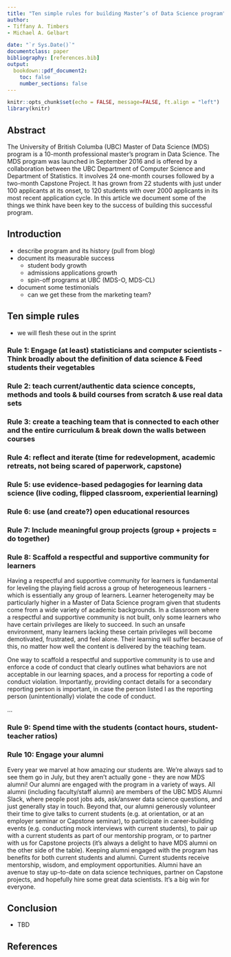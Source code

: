 ```yaml
---
title: "Ten simple rules for building Master’s of Data Science program"
author: 
- Tiffany A. Timbers
- Michael A. Gelbart

date: "`r Sys.Date()`"
documentclass: paper
bibliography: [references.bib]
output: 
  bookdown::pdf_document2:
    toc: false
    number_sections: false
---
```


```r
knitr::opts_chunk$set(echo = FALSE, message=FALSE, ft.align = "left")
library(knitr)
```

## Abstract
The University of British Columba (UBC) Master of Data Science (MDS) program 
is a 10-month professional master’s program in Data Science. 
The MDS program was launched in September 2016 and is offered 
by a collaboration between the UBC Department of Computer Science 
and Department of Statistics.
It involves 24 one-month courses followed by a two-month Capstone Project. 
It has grown from 22 students with just under 100 applicants at its onset, 
to 120 students with over 2000 applicants in its most recent application cycle. 
In this article we document some of the things 
we think have been key to the success of building this successful program.

## Introduction
- describe program and its history (pull from blog)
- document its measurable success
  - student body growth
  - admissions applications growth
  - spin-off programs at UBC (MDS-O, MDS-CL)
- document some testimonials
  - can we get these from the marketing team?

## Ten simple rules
- we will flesh these out in the sprint

### Rule 1: Engage (at least) statisticians and computer scientists - Think broadly about the definition of data science & Feed students their vegetables

### Rule 2: teach current/authentic data science concepts, methods and tools & build courses from scratch & use real data sets

### Rule 3: create a teaching team that is connected to each other and the entire curriculum & break down the walls between courses

### Rule 4: reflect and iterate (time for redevelopment, academic retreats, not being scared of paperwork, capstone)

### Rule 5: use evidence-based pedagogies for learning data science (live coding, flipped classroom, experiential learning)

### Rule 6: use (and create?) open educational resources

### Rule 7: Include meaningful group projects (group + projects = do together)

### Rule 8: Scaffold a respectful and supportive community for learners 

Having a respectful and supportive community 
for learners is fundamental for leveling the playing field 
across a group of heterogeneous learners - 
which is essentially any group of learners.
Learner heterogeneity may be particularly higher in a Master of Data Science 
program given that students come from a wide variety of academic backgrounds.
In a classroom where a respectful and supportive community is not built, 
only some learners who have certain privileges are likely to succeed. 
In such an unsafe environment, 
many learners lacking these certain privileges will become demotivated, 
frustrated, and feel alone. 
Their learning will suffer because of this, 
no matter how well the content is delivered by the teaching team. 

One way to scaffold a respectful and supportive community 
is to use and enforce a code of conduct 
that clearly outlines what behaviors are not acceptable in our learning spaces, 
and a process for reporting a code of conduct violation. 
Importantly, providing contact details for a secondary reporting person is 
important, in case the person listed I as the reporting person
(unintentionally) violate the code of conduct. 

...

### Rule 9: Spend time with the students (contact hours, student-teacher ratios) 

### Rule 10: Engage your alumni

Every year we marvel at how amazing our students are. We’re always sad to see them go in July, but they aren’t actually gone - they are now MDS alumni! Our alumni are engaged with the program in a variety of ways. All alumni (including faculty/staff alumni) are members of the UBC MDS Alumni Slack, where people post jobs ads, ask/answer data science questions, and just generally stay in touch. Beyond that, our alumni generously volunteer their time to give talks to current students (e.g. at orientation, or at an employer seminar or Capstone seminar), to participate in career-building events (e.g. conducting mock interviews with current students), to pair up with a current students as part of our mentorship program, or to partner with us for Capstone projects (it’s always a delight to have MDS alumni on the other side of the table). Keeping alumni engaged with the program has benefits for both current students and alumni. Current students receive mentorship, wisdom, and employment opportunities. Alumni have an avenue to stay up-to-date on data science techniques, partner on Capstone projects, and hopefully hire some great data scientists. It’s a big win for everyone.

## Conclusion
- TBD

## References
